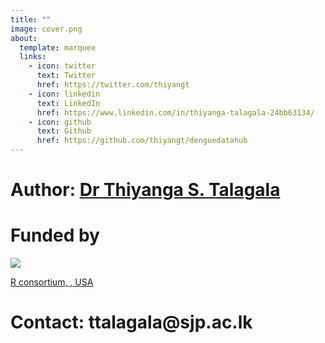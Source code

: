 ```yaml
---
title: ""
image: cover.png
about:
  template: marquee
  links:
    - icon: twitter
      text: Twitter
      href: https://twitter.com/thiyangt
    - icon: linkedin
      text: LinkedIn
      href: https://www.linkedin.com/in/thiyanga-talagala-24bb63134/
    - icon: github
      text: Github
      href: https://github.com/thiyangt/denguedatahub
---
```


# Author: [Dr Thiyanga S. Talagala](https://thiyanga.netlify.app/)


# Funded by

![](consortium.png)

[R consortium, , USA](https://www.r-consortium.org/)

# Contact: ttalagala@sjp.ac.lk